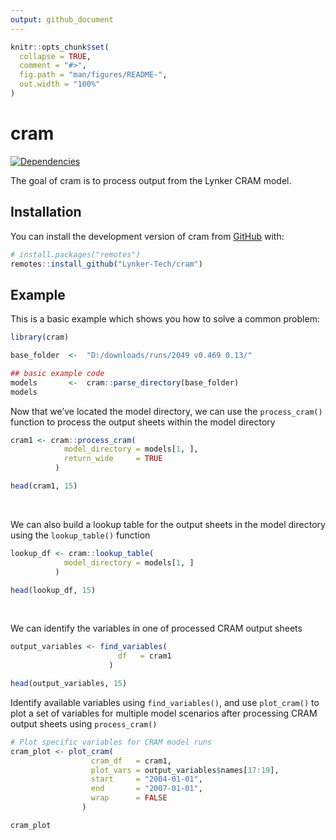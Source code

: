 ```yaml
---
output: github_document
---
```


<!-- README.md is generated from README.Rmd. Please edit that file -->

```r
knitr::opts_chunk$set(
  collapse = TRUE,
  comment = "#>",
  fig.path = "man/figures/README-",
  out.width = "100%"
)
```

# cram

<!-- badges: start -->
[![Dependencies](https://img.shields.io/badge/dependencies-6/30-orange?style=flat)](#)
<!-- badges: end -->

The goal of cram is to process output from the Lynker CRAM model.


## Installation

You can install the development version of cram from [GitHub](https://github.com/) with:

``` r
# install.packages("remotes")
remotes::install_github("Lynker-Tech/cram")
```

## Example

This is a basic example which shows you how to solve a common problem:

```r
library(cram)

base_folder  <-  "D:/downloads/runs/2049 v0.469 0.13/"

## basic example code
models       <-  cram::parse_directory(base_folder)
models 
```

Now that we've located the model directory, we can use the `process_cram()` function to process the output sheets within the model directory
```r
cram1 <- cram::process_cram(
            model_directory = models[1, ],
            return_wide     = TRUE
          )

head(cram1, 15)
```

<br>

We can also build a lookup table for the output sheets in the model directory using the `lookup_table()` function
```r
lookup_df <- cram::lookup_table(
            model_directory = models[1, ]
          )

head(lookup_df, 15)
```

<br>

We can identify the variables in one of processed CRAM output sheets
```r
output_variables <- find_variables(
                        df   = cram1
                      )

head(output_variables, 15)
```

Identify available variables using `find_variables()`, and use `plot_cram()` to plot a set of variables for multiple model scenarios after processing CRAM output sheets using `process_cram() `
```r
# Plot specific variables for CRAM model runs
cram_plot <- plot_cram(
                  cram_df   = cram1,
                  plot_vars = output_variables$names[17:19],
                  start     = "2004-01-01",
                  end       = "2007-01-01",
                  wrap      = FALSE
                )

cram_plot
```



